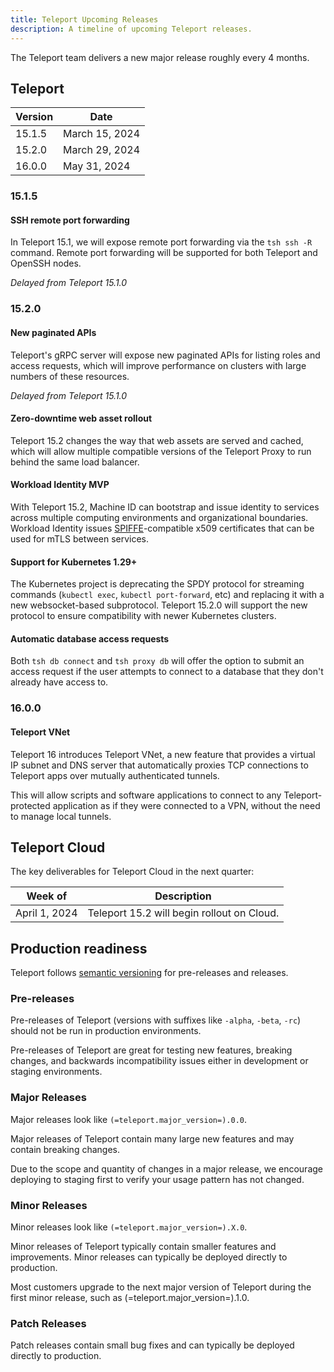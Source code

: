 ```yaml
---
title: Teleport Upcoming Releases
description: A timeline of upcoming Teleport releases.
---
```


The Teleport team delivers a new major release roughly every 4 months.

## Teleport

| Version | Date            |
|---------|-----------------|
| 15.1.5  | March 15, 2024  |
| 15.2.0  | March 29, 2024  |
| 16.0.0  | May 31, 2024    |

### 15.1.5

#### SSH remote port forwarding

In Teleport 15.1, we will expose remote port forwarding via the `tsh ssh -R`
command. Remote port forwarding will be supported for both Teleport and OpenSSH
nodes.

*Delayed from Teleport 15.1.0*

### 15.2.0

#### New paginated APIs

Teleport's gRPC server will expose new paginated APIs for listing roles and
access requests, which will improve performance on clusters with large numbers
of these resources.

*Delayed from Teleport 15.1.0*

#### Zero-downtime web asset rollout

Teleport 15.2 changes the way that web assets are served and cached, which
will allow multiple compatible versions of the Teleport Proxy to run behind
the same load balancer.

#### Workload Identity MVP

With Teleport 15.2, Machine ID can bootstrap and issue identity to services
across multiple computing environments and organizational boundaries. Workload
Identity issues [SPIFFE](https://spiffe.io/)-compatible x509 certificates that
can be used for mTLS between services.

#### Support for Kubernetes 1.29+

The Kubernetes project is deprecating the SPDY protocol for streaming commands
(`kubectl exec`, `kubectl port-forward`, etc) and replacing it with a new
websocket-based subprotocol. Teleport 15.2.0 will support the new protocol to
ensure compatibility with newer Kubernetes clusters.

#### Automatic database access requests

Both `tsh db connect` and `tsh proxy db` will offer the option to submit an
access request if the user attempts to connect to a database that they don't
already have access to.

### 16.0.0

#### Teleport VNet

Teleport 16 introduces Teleport VNet, a new feature that provides a virtual IP
subnet and DNS server that automatically proxies TCP connections to Teleport
apps over mutually authenticated tunnels.

This will allow scripts and software applications to connect to any
Teleport-protected application as if they were connected to a VPN, without the
need to manage local tunnels.

## Teleport Cloud

The key deliverables for Teleport Cloud in the next quarter:

| Week of       | Description                                |
|---------------|--------------------------------------------|
| April 1, 2024 | Teleport 15.2 will begin rollout on Cloud. |

## Production readiness

Teleport follows [semantic versioning](https://semver.org) for pre-releases and
releases.

### Pre-releases

Pre-releases of Teleport (versions with suffixes like `-alpha`, `-beta`, `-rc`)
should not be run in production environments.

Pre-releases of Teleport are great for testing new features, breaking changes,
and backwards incompatibility issues either in development or staging
environments.

### Major Releases

Major releases look like `(=teleport.major_version=).0.0`.

Major releases of Teleport contain many large new features and may contain
breaking changes.

Due to the scope and quantity of changes in a major release, we encourage
deploying to staging first to verify your usage pattern has not changed.

### Minor Releases

Minor releases look like `(=teleport.major_version=).X.0`.

Minor releases of Teleport typically contain smaller features and improvements.
Minor releases can typically be deployed directly to production.

Most customers upgrade to the next major version of Teleport during the first
minor release, such as (=teleport.major_version=).1.0.

### Patch Releases

Patch releases contain small bug fixes and can typically be deployed directly
to production.
